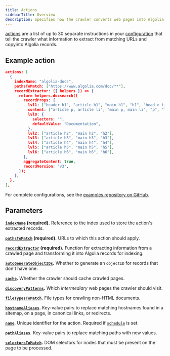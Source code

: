 ```yaml
---
title: Actions
sidebarTitle: Overview
description: Specifies how the crawler converts web pages into Algolia records.
---
```


[actions](/tools/crawler/api/configuration/update-crawler-configuration#body-actions) are a list of up to 30 separate instructions in your [configuration](https://www.algolia.com/doc/tools/crawler/getting-started/crawler-configuration/) that tell the crawler what information to extract from matching URLs and copyinto Algolia records.

## Example action

```json JSON
actions: [
  {
    indexName: "algolia-docs",
    pathsToMatch: ["https://www.algolia.com/doc/**"],
    recordExtractor: ({ helpers }) => {
      return helpers.docsearch({
        recordProps: {
          lvl1: ["header h1", "article h1", "main h1", "h1", "head > title"],
          content: ["article p, article li", "main p, main li", "p", "li"],
          lvl0: {
            selectors: "",
            defaultValue: "Documentation",
          },
          lvl2: ["article h2", "main h2", "h2"],
          lvl3: ["article h3", "main h3", "h3"], 
          lvl4: ["article h4", "main h4", "h4"], 
          lvl5: ["article h5", "main h5", "h5"], 
          lvl6: ["article h6", "main h6", "h6"], 
        },
        aggregateContent: true,
        recordVersion: "v3",
      });
    },
  },
],
```

For complete configurations, see the [examples repository on GitHub](https://github.com/algolia/crawler-configurations-examples).

## Parameters

**[`indexName`](/tools/crawler/api/configuration/update-crawler-configuration#body-actions-index-name) (required).** Reference to the index used to store the action's extracted records.

**[`pathsToMatch`](#body-actions-paths-to-match) (required).** URLs to which this action should apply.

**[`recordExtractor`](/tools/crawler/api/configuration/update-crawler-configuration#body-actions-record-extractor) (required).** Function for extracting information from a crawled page and transforming it into Algolia records for indexing.

**[`autoGenerateObjectIDs`](#body-actions-auto-generate-object-ids).** Whether to generate an `objectID` for records that don't have one.

**[`cache`](#body-actions-cache).** Whether the crawler should cache crawled pages.

**[`discoveryPatterns`](#body-actions-discovery-patterns).** Which _intermediary_ web pages the crawler should visit.

**[`fileTypesToMatch`](#body-actions-file-types-to-match).** File types for crawling non-HTML documents.

**[`hostnameAliases`](#body-actions-hostname-aliases).** Key-value pairs to replace matching hostnames found in a sitemap, on a page, in canonical links, or redirects.

**[`name`](#body-actions-name)**. Unique identifier for the action. Required if [`schedule`](#body-schedule) is set.

**[`pathAliases`](#body-actions-path-aliases).** Key-value pairs to replace matching paths with new values.

**[`selectorsToMatch`](#body-actions-selectors-to-match).** DOM selectors for nodes that must be present on the page to be processed.
